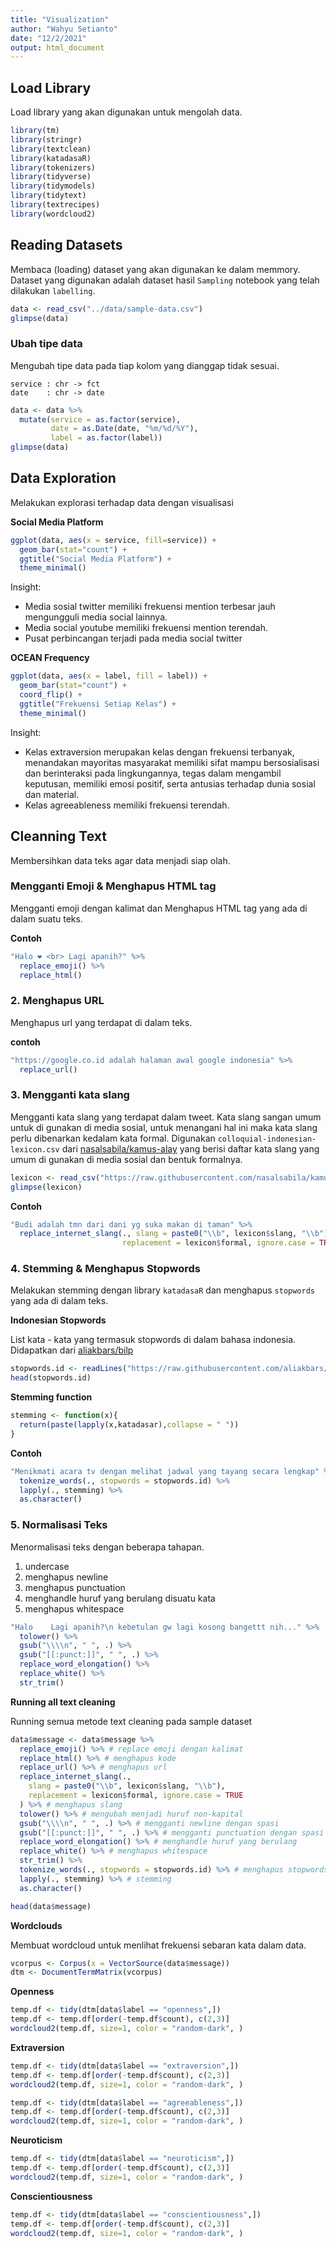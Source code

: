 ```yaml
---
title: "Visualization"
author: "Wahyu Setianto"
date: "12/2/2021"
output: html_document
---
```


## Load Library

Load library yang akan digunakan untuk mengolah data.

```r
library(tm)
library(stringr)
library(textclean)
library(katadasaR)
library(tokenizers)
library(tidyverse)
library(tidymodels)
library(tidytext)
library(textrecipes)
library(wordcloud2)
```

## Reading Datasets

Membaca (loading) dataset yang akan digunakan ke dalam memmory. Dataset yang digunakan adalah dataset hasil `Sampling` notebook yang telah dilakukan `labelling`.

```r
data <- read_csv("../data/sample-data.csv")
glimpse(data)
```

### Ubah tipe data

Mengubah tipe data pada tiap kolom yang dianggap tidak sesuai.

```
service : chr -> fct
date    : chr -> date 
```

```r
data <- data %>%
  mutate(service = as.factor(service), 
         date = as.Date(date, "%m/%d/%Y"),
         label = as.factor(label))
glimpse(data)
```
## Data Exploration

Melakukan explorasi terhadap data dengan visualisasi

**Social Media Platform**

```r
ggplot(data, aes(x = service, fill=service)) +
  geom_bar(stat="count") +
  ggtitle("Social Media Platform") +
  theme_minimal()
```

Insight:

* Media sosial twitter memiliki frekuensi mention terbesar jauh mengungguli media social lainnya.
* Media social youtube memiliki frekuensi mention terendah.
* Pusat perbincangan terjadi pada media social twitter

**OCEAN Frequency**

```r
ggplot(data, aes(x = label, fill = label)) +
  geom_bar(stat="count") +
  coord_flip() +
  ggtitle("Frekuensi Setiap Kelas") +
  theme_minimal()
```

Insight:

* Kelas extraversion merupakan kelas dengan frekuensi terbanyak, menandakan mayoritas masyarakat memiliki sifat mampu bersosialisasi dan berinteraksi pada lingkungannya, tegas dalam mengambil keputusan, memiliki emosi positif, serta antusias terhadap dunia sosial dan material.
* Kelas agreeableness memiliki frekuensi terendah.

## Cleanning Text

Membersihkan data teks agar data menjadi siap olah.

### Mengganti Emoji & Menghapus HTML tag

Mengganti emoji dengan kalimat dan Menghapus HTML tag yang ada di dalam suatu teks. 

**Contoh**

```r
"Halo ❤️ <br> Lagi apanih?" %>%
  replace_emoji() %>%
  replace_html()
```

### 2. Menghapus URL

Menghapus url yang terdapat di dalam teks.

**contoh**

```r
"https://google.co.id adalah halaman awal google indonesia" %>%
  replace_url()
```

### 3. Mengganti kata slang

Mengganti kata slang yang terdapat dalam tweet. Kata slang sangan umum untuk di gunakan di media sosial, untuk menangani hal ini maka kata slang perlu dibenarkan kedalam kata formal. Digunakan `colloquial-indonesian-lexicon.csv` dari [nasalsabila/kamus-alay](https://github.com/nasalsabila/kamus-alay) yang berisi daftar kata slang yang umum di gunakan di media sosial dan bentuk formalnya.

```r
lexicon <- read_csv("https://raw.githubusercontent.com/nasalsabila/kamus-alay/master/colloquial-indonesian-lexicon.csv")
glimpse(lexicon)
```

**Contoh**

```r
"Budi adalah tmn dari dani yg suka makan di taman" %>%
  replace_internet_slang(., slang = paste0("\\b", lexicon$slang, "\\b"),
                         replacement = lexicon$formal, ignore.case = TRUE)
```

### 4. Stemming & Menghapus Stopwords

Melakukan stemming dengan library `katadasaR` dan menghapus `stopwords` yang ada di dalam teks.

**Indonesian Stopwords**

List kata - kata yang termasuk stopwords di dalam bahasa indonesia. Didapatkan dari [aliakbars/bilp](https://github.com/aliakbars/bilp)

```r
stopwords.id <- readLines("https://raw.githubusercontent.com/aliakbars/bilp/master/stoplist")
head(stopwords.id)
```

**Stemming function**

```r
stemming <- function(x){
  return(paste(lapply(x,katadasar),collapse = " "))
}
```

**Contoh**

```r
"Menikmati acara tv dengan melihat jadwal yang tayang secara lengkap" %>%
  tokenize_words(., stopwords = stopwords.id) %>%
  lapply(., stemming) %>%
  as.character()
```

### 5. Normalisasi Teks

Menormalisasi teks dengan beberapa tahapan.

1. undercase
2. menghapus newline
3. menghapus punctuation
4. menghandle huruf yang berulang disuatu kata
5. menghapus whitespace

```r
"Halo    Lagi apanih?\n kebetulan gw lagi kosong bangettt nih..." %>%
  tolower() %>%
  gsub("\\\\n", " ", .) %>% 
  gsub("[[:punct:]]", " ", .) %>% 
  replace_word_elongation() %>%
  replace_white() %>%
  str_trim()
```

**Running all text cleaning**

Running semua metode text cleaning pada sample dataset

```r
data$message <- data$message %>%
  replace_emoji() %>% # replace emoji dengan kalimat
  replace_html() %>% # menghapus kode
  replace_url() %>% # menghapus url
  replace_internet_slang(.,
    slang = paste0("\\b", lexicon$slang, "\\b"),
    replacement = lexicon$formal, ignore.case = TRUE
  ) %>% # menghapus slang
  tolower() %>% # mengubah menjadi huruf non-kapital
  gsub("\\\\n", " ", .) %>% # mengganti newline dengan spasi
  gsub("[[:punct:]]", " ", .) %>% # mengganti punctuation dengan spasi
  replace_word_elongation() %>% # menghandle huruf yang berulang
  replace_white() %>% # menghapus whitespace
  str_trim() %>%
  tokenize_words(., stopwords = stopwords.id) %>% # menghapus stopwords
  lapply(., stemming) %>% # stemming
  as.character()

head(data$message)
```

**Wordclouds**

Membuat wordcloud untuk menlihat frekuensi sebaran kata dalam data.

```r
vcorpus <- Corpus(x = VectorSource(data$message))
dtm <- DocumentTermMatrix(vcorpus)
```

**Openness**

```r
temp.df <- tidy(dtm[data$label == "openness",])
temp.df <- temp.df[order(-temp.df$count), c(2,3)]
wordcloud2(temp.df, size=1, color = "random-dark", )
```

**Extraversion**

```r
temp.df <- tidy(dtm[data$label == "extraversion",])
temp.df <- temp.df[order(-temp.df$count), c(2,3)]
wordcloud2(temp.df, size=1, color = "random-dark", )
```

```r
temp.df <- tidy(dtm[data$label == "agreeableness",])
temp.df <- temp.df[order(-temp.df$count), c(2,3)]
wordcloud2(temp.df, size=1, color = "random-dark", )
```

**Neuroticism**

```r
temp.df <- tidy(dtm[data$label == "neuroticism",])
temp.df <- temp.df[order(-temp.df$count), c(2,3)]
wordcloud2(temp.df, size=1, color = "random-dark", )
```

**Conscientiousness**

```r
temp.df <- tidy(dtm[data$label == "conscientiousness",])
temp.df <- temp.df[order(-temp.df$count), c(2,3)]
wordcloud2(temp.df, size=1, color = "random-dark", )
```
